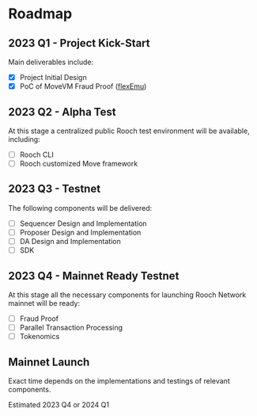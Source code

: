 # Roadmap

## 2023 Q1 - Project Kick-Start

Main deliverables include:

- [x] Project Initial Design
- [x] PoC of MoveVM Fraud Proof ([flexEmu](https://github.com/rooch-network/flexemu))

## 2023 Q2 - Alpha Test

At this stage a centralized public Rooch test environment will be available, including:

- [ ] Rooch CLI
- [ ] Rooch customized Move framework

## 2023 Q3 - Testnet

The following components will be delivered:

- [ ] Sequencer Design and Implementation
- [ ] Proposer Design and Implementation
- [ ] DA Design and Implementation
- [ ] SDK

## 2023 Q4 - Mainnet Ready Testnet

At this stage all the necessary components for launching Rooch Network mainnet will be ready:

- [ ] Fraud Proof
- [ ] Parallel Transaction Processing
- [ ] Tokenomics

## Mainnet Launch

Exact time depends on the implementations and testings of relevant components.

Estimated 2023 Q4 or 2024 Q1
